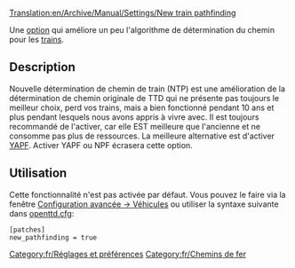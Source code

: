 [[Translation:en/Archive/Manual/Settings/New train pathfinding]]


Une [[fr/Archive/Manual/Settings/Options avancées|option]] qui améliore un peu l'algorithme de détermination du chemin pour les [[fr/Manual/Trains|trains]].


== Description ==
Nouvelle détermination de chemin de train (NTP) est une amélioration de la détermination de chemin originale de TTD qui ne présente pas toujours le meilleur choix, perd vos trains, mais a bien fonctionné pendant 10 ans et plus pendant lesquels nous avons appris à vivre avec. Il est toujours recommandé de l'activer, car elle EST meilleure que l'ancienne et ne consomme pas plus de ressources. La meilleure alternative est d'activer [[fr/Archive/Manual/Encore une autre détermination de chemin|YAPF]]. Activer YAPF ou NPF écrasera cette option.

== Utilisation ==
Cette fonctionnalité n'est pas activée par défaut. Vous pouvez le faire via la fenêtre [[fr/Archive/Manual/Settings/Options avancées/Véhicules|Configuration avancée -> Véhicules]] ou utiliser la syntaxe suivante dans [[fr/openttd.cfg|openttd.cfg]]:
<pre>
[patches]
new_pathfinding = true
</pre>

[[Category:fr/Réglages et préférences]]
[[Category:fr/Chemins de fer]]